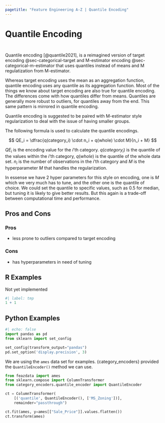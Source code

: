 ```yaml
---
pagetitle: "Feature Engineering A-Z | Quantile Encoding"
---
```


# Quantile Encoding {#sec-categorical-quantile}

::: {style="visibility: hidden; height: 0px;"}
## Quantile Encoding
:::

Quantile encoding [@quantile2021], is a reimagined version of target encoding @sec-categorical-target and M-estimator encoding @sec-categorical-m-estimator that uses quantiles instead of means and M regulatization from M-estimator.

Whereas target encoding uses the mean as an aggregation function, quantile encoding uses any quantile as its aggregation function. Most of the things we know about target encoding are also true for quantile encoding. The differences come with how quantiles differ from means. Quantiles are generally more robust to outliers, for quantiles away from the end. This same pattern is mirrored in quantile encoding.

Quantile encoding is suggested to be paired with M-estimator style regularization to deal with the issue of having smaller groups.

The following formula is used to calculate the quantile encodings.

$$
QE_i = \dfrac{q(category_i) \cdot n_i + q(whole) \cdot M}{n_i + M}
$$

$QE_i$ is the encoding value for the $i$'th category. $q(category_i)$ is the quantile of the values within the $i$'th category, $q(whole)$ is the quantile of the whole data set. $n_i$ is the number of observations in the $i$'th category and $M$ is the hyperparameter $M$ that handles the regularization.

In essense we have 2 hyper parameters for this style on encoding, one is $M$ which we very much has to tune, and the other one is the quantile of choice. We could set the quantile to specific values, such as 0.5 for median, but tuning it is likely to give better results. But this again is a trade-off between computational time and performance.

## Pros and Cons

### Pros

- less prone to outliers compared to target encoding

### Cons

- has hyperparameters in need of tuning

## R Examples

Not yet implemented

```r
#| label: tmp
1 + 1
```

## Python Examples

```python
#| echo: false
import pandas as pd
from sklearn import set_config

set_config(transform_output="pandas")
pd.set_option('display.precision', 3)
```

We are using the `ames` data set for examples.
{category_encoders} provided the `QuantileEncoder()` method we can use.

```python
from feazdata import ames
from sklearn.compose import ColumnTransformer
from category_encoders.quantile_encoder import QuantileEncoder

ct = ColumnTransformer(
    [('quantile', QuantileEncoder(), ['MS_Zoning'])], 
    remainder="passthrough")

ct.fit(ames, y=ames[["Sale_Price"]].values.flatten())
ct.transform(ames)
```

